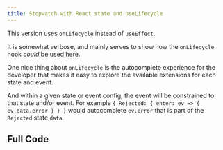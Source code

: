 ```yaml
---
title: Stopwatch with React state and useLifecycle
---
```


<div className="text-4xl text-red-500 text-green-500 text-yellow-500 w-full"></div>

<div className="not-content">
  <Stopwatch client:visible />
</div>

This version uses `onLifecycle` instead of `useEffect`. 

It is somewhat verbose, and mainly serves to show how the `onLifecycle` hook _could_ be used here.

One nice thing about `onLifecycle` is the autocomplete experience for the developer that makes it easy to explore the available extensions for each state and event. 

And within a given state or event config, the event will be constrained to that state and/or event. For example `{ Rejected: { enter: ev => { ev.data.error } } }` would autocomplete `ev.error` that is part of the `Rejected` state `data`.


## Full Code 

<CodeBlock lang='jsx' code={code} />